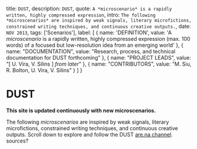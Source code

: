 
  title: `DUST`,
  description: `DUST`,
  quote: `A *microscenario* is a rapidly written, highly compressed expression`,
  intro: `The following *microscenarios* are inspired by weak signals, literary microfictions, constrained writing techniques, and continuous creative outputs.`,
  date: `NOV 2013`,
  tags: ['Scenarios'],
  label: [
    { 
      name: 'DEFINITION',
      value: 'A *microscenario* is a rapidly written, highly compressed expression (max. 100 words) of a focused but low-resolution idea from an emerging world'
    },
    {
      name: "DOCUMENTATION",
      value: "Research, process, and technical documentation for DUST forthcoming"
    },
    {
      name: "PROJECT LEADS",
      value: "[ U. Vira, V. Silins ] *from later*"
    },
    {
      name: "CONTRIBUTORS",
      value: "M. Siu, R. Bolton, U. Vira, V. Silins"
    }
  ]
}

# DUST

**This site is updated continuously with new microscenarios.**   

<Label meta={meta} />

The following *microscenarios* are inspired by weak signals, literary microfictions, constrained writing techniques, and continuous creative outputs. Scroll down to explore and follow the DUST [are.na channel](https://www.are.na/from-later/dust-kq-fkdsqrss). sources? 

<DustEntries />


